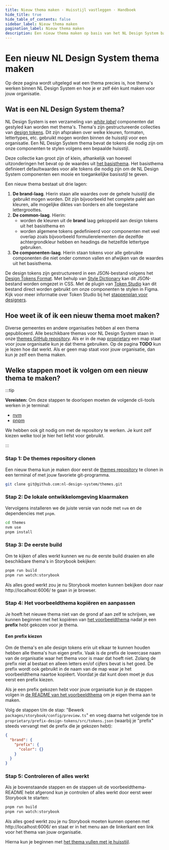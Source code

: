 ```yaml
---
title: Nieuw thema maken · Huisstijl vastleggen · Handboek
hide_title: true
hide_table_of_contents: false
sidebar_label: Nieuw thema maken
pagination_label: Nieuw thema maken
description: Een nieuw thema maken op basis van het NL Design System basisthema
---
```



# Een nieuw NL Design System thema maken

<Paragraph lead>
  Op deze pagina wordt uitgelegd wat een thema precies is, hoe thema's werken binnen NL Design System en hoe je er zelf
  één kunt maken voor jouw organisatie.
</Paragraph>

## Wat is een NL Design System thema?

NL Design System is een verzameling van [_white label_](https://en.wikipedia.org/wiki/White-label_product) componenten dat gestyled kan worden met thema's.
Thema's zijn gestructureerde collecties van [design tokens](/handboek/design-tokens). Dit zijn afspraken over welke kleuren, formaten, lettertypes, etc. gebruikt mogen worden binnen de huisstijl voor een organisatie. Een NL Design System thema bevat de tokens die nodig zijn om onze componenten te stylen volgens een bepaalde huisstijl.

Deze collectie kan groot zijn of klein, afhankelijk van hoeveel uitzonderingen het bevat op de waardes uit [het basisthema](../basisthema/README). Het basisthema definieert defaultwaardes voor alle tokens die nodig zijn om de NL Design System componenten een mooie en toegankelijke basisstijl te geven.

Een nieuw thema bestaat uit drie lagen:

1. **De brand-laag**. Hierin staan alle waardes over de gehele huisstijl die gebruikt mogen worden. Dit zijn bijvoorbeeld het complete palet aan kleuren, alle mogelijke diktes van borders en alle toegestane lettergroottes.
1. **De common-laag**. Hierin:
   - worden de kleuren uit de **brand** laag gekoppeld aan design tokens uit het basisthema en
   - worden algemene tokens gedefinieerd voor componenten met veel overlap zoals bijvoorbeeld formulierelementen die dezelfde achtergrondkleur hebben en headings die hetzelfde lettertype gebruiken.
1. **De componenten-laag**. Hierin staan tokens voor alle gebruikte componenten die niet onder common vallen en afwijken van de waardes uit het basisthema.

De design tokens zijn gestructureerd in een JSON-bestand volgens het [Design Tokens Format](https://tr.designtokens.org/format/). Met behulp van [Style Dictionary](https://amzn.github.io/style-dictionary/) kan dit JSON-bestand worden omgezet in CSS. Met de plugin van [Token Studio](https://tokens.studio/plugin) kan dit bestand direct worden gebruikt om onze componenten te stylen in Figma. Kijk voor meer informatie over Token Studio bij het [stappenplan voor designers](/handboek/designer/stappenplan).

## Hoe weet ik of ik een nieuw thema moet maken?

Diverse gemeentes en andere organisaties hebben al een thema gepubliceerd. Alle beschikbare themas voor NL Design System staan in onze [themes GitHub repository](https://github.com/nl-design-system/themes). Als er in de map [proprietary](https://github.com/nl-design-system/themes/tree/main/proprietary) een map staat voor jouw organisatie kun je dat thema gebruiken. Op de pagina **TODO** kun je lezen hoe dat werkt. Als er geen map staat voor jouw organisatie, dan kun je zelf een thema maken.

## Welke stappen moet ik volgen om een nieuw thema te maken?

:::tip

**Vereisten:** Om deze stappen te doorlopen moeten de volgende cli-tools werken in je terminal:

- [nvm](https://github.com/nvm-sh/nvm)
- [pnpm](https://pnpm.io/)

We hebben ook git nodig om met de repository te werken. Je kunt zelf kiezen welke tool je hier het liefst voor gebruikt.

:::

### Stap 1: De themes repository clonen

Een nieuw thema kun je maken door eerst de [themes repository](https://github.com/nl-design-system/themes) te clonen in een terminal of met jouw favoriete git-programma.

```sh
git clone git@github.com:nl-design-system/themes.git
```

### Stap 2: De lokale ontwikkelomgeving klaarmaken

Vervolgens installeren we de juiste versie van node met `nvm` en de dependencies met `pnpm`.

```sh
cd themes
nvm use
pnpm install
```

### Stap 3: De eerste build

Om te kijken of alles werkt kunnen we nu de eerste build draaien en alle beschikbare thema's in Storybook bekijken:

```sh
pnpm run build
pnpm run watch:storybook
```

Als alles goed werkt zou je nu Storybook moeten kunnen bekijken door naar http://localhost:6006/ te gaan in je browser.

### Stap 4: Het voorbeeldthema kopiëren en aanpassen

Je hoeft het nieuwe thema niet van de grond af aan zelf te schrijven, we kunnen beginnen met het kopiëren van [het voorbeeldthema](https://github.com/nl-design-system/themes/tree/main/proprietary/example-design-tokens) nadat je een **prefix** hebt gekozen voor je thema.

#### Een prefix kiezen

Om de thema's en alle design tokens erin uit elkaar te kunnen houden hebben alle thema's hun eigen prefix. Vaak is de prefix de lowercase naam van de organisatie waar het thema voor is maar dat hoeft niet. Zolang de prefix niet al bestaat en alleen letters en/of cijfers bevat is het goed. De prefix wordt ook gebruikt in de naam van de map waar je het voorbeeldthema naartoe kopiëert. Voordat je dat kunt doen moet je dus eerst een prefix kiezen.

Als je een prefix gekozen hebt voor jouw organisatie kun je de stappen volgen in [de README van het voorbeeldthema](https://github.com/nl-design-system/themes/blob/main/proprietary/example-design-tokens/README.md) om je eigen thema aan te maken.

Volg de stappen t/m de stap: "Bewerk `packages/storybook/config/preview.ts`" en voeg daarna het volgende toe in `proprietary/prefix-design-tokens/src/tokens.json` (waarbij je "prefix" steeds vervangt met de prefix die je gekozen hebt):

```json
{
  "brand": {
    "prefix": {
      "color": {}
    }
  }
}
```

### Stap 5: Controleren of alles werkt

Als je bovenstaande stappen en de stappen uit de voorbeeldthema-README hebt afgerond kun je controlen of alles werkt door eerst weer Storybook te starten:

```sh
pnpm run build
pnpm run watch:storybook
```

Als alles goed werkt zou je nu Storybook moeten kunnen openen met http://localhost:6006/ en staat er in het menu aan de linkerkant een link voor het thema van jouw organisatie.

Hierna kun je beginnen met [het thema vullen met je huisstijl](./thema-vullen-met-huisstijl).
